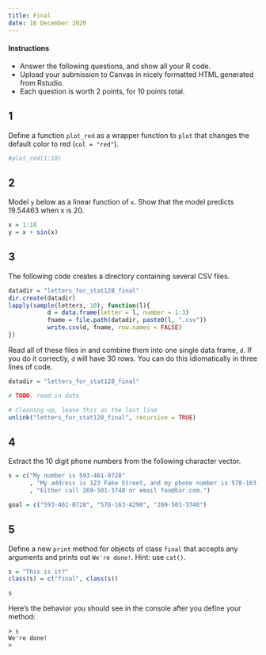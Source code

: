 ```yaml
---
title: Final
date: 16 December 2020
---
```


#### Instructions

- Answer the following questions, and show all your R code.
- Upload your submission to Canvas in nicely formatted HTML generated from Rstudio.
- Each question is worth 2 points, for 10 points total.


## 1

Define a function `plot_red` as a wrapper function to `plot` that changes the default color to red (`col = "red"`).

```r
#plot_red(1:10)
```


## 2

Model `y` below as a linear function of `x`.
Show that the model predicts 19.54463 when x is 20.

```r
x = 1:10
y = x + sin(x)
```


## 3

The following code creates a directory containing several CSV files.

```r
datadir = "letters_for_stat128_final"
dir.create(datadir)
lapply(sample(letters, 10), function(l){
           d = data.frame(letter = l, number = 1:3)
           fname = file.path(datadir, paste0(l, ".csv"))
           write.csv(d, fname, row.names = FALSE)
})
```

Read all of these files in and combine them into one single data frame, `d`.
If you do it correctly, `d` will have 30 rows.
You can do this idiomatically in three lines of code.

```r
datadir = "letters_for_stat128_final"

# TODO- read in data
```


```r
# Cleaning up, leave this as the last line
unlink("letters_for_stat128_final", recursive = TRUE)
```


## 4

Extract the 10 digit phone numbers from the following character vector.

```r
s = c("My number is 593-461-0728"
      , "My address is 123 Fake Street, and my phone number is 578-163-4290, thanks."
      , "Either call 269-501-3748 or email foo@bar.com.")

goal = c("593-461-0728", "578-163-4290", "269-501-3748")
```


## 5

Define a new `print` method for objects of class `final` that accepts any arguments and prints out `We're done!`.
Hint: use `cat()`.

```r
s = "This is it?"
class(s) = c("final", class(s))

s
```

Here's the behavior you should see in the console after you define your method:

```
> s
We're done!
>
```
